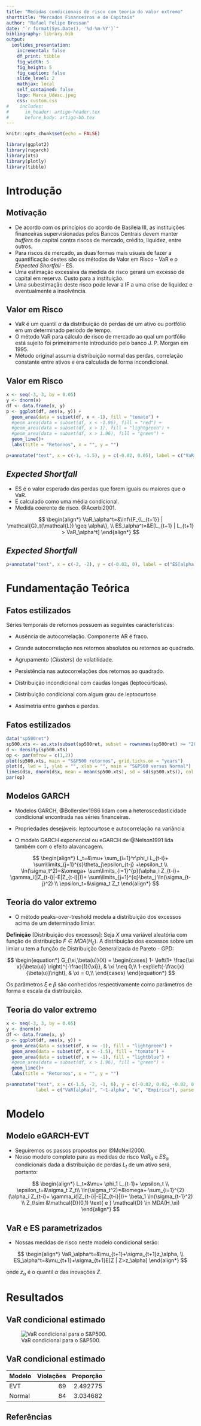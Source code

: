 ```yaml
---
title: "Medidas condicionais de risco com teoria do valor extremo"
shorttitle: "Mercados Financeiros e de Capitais"
author: "Rafael Felipe Bressan"
date: "`r format(Sys.Date(), '%d-%m-%Y')`"
bibliography: library.bib
output: 
  ioslides_presentation:
    incremental: false
    df_print: tibble
    fig_width: 5
    fig_height: 5
    fig_caption: false
    slide_level: 2
    mathjax: local
    self_contained: false
    logo: Marca_Udesc.jpeg
    css: custom.css
#    includes: 
#      in_header: artigo-header.tex
#      before_body: artigo-bb.tex
---
```


```r
knitr::opts_chunk$set(echo = FALSE)
```


```r
library(ggplot2)
library(rugarch)
library(xts)
library(plotly)
library(tibble)
```
# Introdução

## Motivação 

- De acordo com os princípios do acordo de Basileia III, as instituições financeiras supervisionadas pelos Bancos Centrais devem manter *buffers* de capital contra riscos de mercado, crédito, liquidez, entre outros.
- Para riscos de mercado, as duas formas mais usuais de fazer a quantificação destes são os métodos de Valor em Risco - VaR e o *Expected Shortfall* - ES.
- Uma estimação excessiva da medida de risco gerará um excesso de capital em reserva. Custo para a instituição.
- Uma subestimação deste risco pode levar a IF a uma crise de liquidez e eventualmente a insolvência.

## Valor em Risco

- VaR é um quantil $\alpha$ da distribuição de perdas de um ativo ou portfólio em um determinado período de tempo.
- O método VaR para cálculo de risco de mercado ao qual um portfólio está sujeito foi primeiramente introduzido pelo banco J. P. Morgan em 1995.
- Método original assumia distribuição normal das perdas, correlação constante entre ativos e era calculada de forma incondicional.

## Valor em Risco

<div class="centered">
```r
x <- seq(-3, 3, by = 0.05)
y <- dnorm(x)
df <- data.frame(x, y)
p <- ggplot(df, aes(x, y)) + 
  geom_area(data = subset(df, x < -1), fill = "tomato") +
  #geom_area(data = subset(df, x < -1.96), fill = "red") +
  #geom_area(data = subset(df, x > 1), fill = "lightgreen") +
  #geom_area(data = subset(df, x > 1.96), fill = "green") +
  geom_line()+
  labs(title = "Retornos", x = "", y = "")

p+annotate("text", x = c(-1, -1.5), y = c(-0.02, 0.05), label = c("VaR[alpha]", "~1-alpha"), parse = TRUE, size = 6)
```
</div>

## *Expected Shortfall*

- ES é o valor esperado das perdas que forem iguais ou maiores que o VaR.
- É calculado como uma média condicional.
- Medida coerente de risco.  @Acerbi2001.

$$
\begin{align*}
VaR_\alpha^t=&\inf\{F_{L_{t+1}} | \mathcal{G}_t(\mathcal{L}) \geq \alpha\}, \\
ES_\alpha^t=&E[L_{t+1} | L_{t+1} > VaR_\alpha^t]
\end{align*}
$$

## *Expected Shortfall*

```r
p+annotate("text", x = c(-2, -2), y = c(-0.02, 0), label = c("ES[alpha]", "."), parse = TRUE, size = 6)
```

# Fundamentação Teórica

## Fatos estilizados

Séries temporais de retornos possuem as seguintes características:

- Ausência de autocorrelação. Componente AR é fraco.

- Grande autocorrelação nos retornos absolutos ou retornos ao quadrado.

- Agrupamento (*Clusters*) de volatilidade.

- Persistência nas autocorrelações dos retornos ao quadrado.

- Distribuição incondicional com caudas longas (leptocúrticas).

- Distribuição condicional com algum grau de leptocurtose.

- Assimetria entre ganhos e perdas.

## Fatos estilizados

```r
data("sp500ret")
sp500.xts <- as.xts(subset(sp500ret, subset = rownames(sp500ret) >= "2002-01-29"))
d <- density(sp500.xts)
op <- par(mfrow = c(1,2))
plot(sp500.xts, main = "S&P500 retornos", grid.ticks.on = "years")
plot(d, lwd = 1, ylab = "", xlab = "", main = "S&P500 versus Normal")
lines(d$x, dnorm(d$x, mean = mean(sp500.xts), sd = sd(sp500.xts)), col = "blue", lwd = 1)
par(op)
```

## Modelos GARCH

- Modelos GARCH, @Bollerslev1986 lidam com a heteroscedasticidade condicional encontrada nas séries financeiras.

- Propriedades desejáveis: leptocurtose e autocorrelação na variância

- O modelo GARCH exponencial ou eGARCH de @Nelson1991 lida também com o efeito alavancagem.

$$
\begin{align*}
	L_t=&\mu+ \sum_{i=1}^r\phi_i L_{t-i}+ \sum\limits_{j=1}^{s}\theta_j\epsilon_{t-j} +\epsilon_t \\
	\ln(\sigma_t^2)=&\omega+ \sum\limits_{i=1}^{p}(\alpha_i Z_{t-i}+ \gamma_i(|Z_{t-i}|-E|Z_{t-i}|))+ \sum\limits_{j=1}^{q}\beta_j \ln(\sigma_{t-j}^2) \\
	\epsilon_t=&\sigma_t Z_t
\end{align*}
$$

## Teoria do valor extremo

- O método peaks-over-treshold modela a distribuição dos excessos acima de um determinado limiar.

**Definição** [Distribuição dos excessos]:
	Seja *X* uma variável aleatória com função de distribuição $F \in MDA(H_\xi)$. A distribuição dos excessos sobre um limiar *u* tem a função de Distribuição Generalizada de Pareto - GPD:

$$
\begin{equation*}
  G_{\xi,\beta(u)}(X) = 
  \begin{cases}
    1- \left(1+ \frac{\xi x}{\beta(u)} \right)^{-\frac{1}{\xi}}, & \xi \neq 0,\\
    1-exp\left(-\frac{x}{\beta(u)}\right), & \xi = 0,\\
  \end{cases}
\end{equation*}
$$

Os parâmetros $\xi$ e $\beta$ são conhecidos respectivamente como parâmetros de forma e escala da distribuição. 

## Teoria do valor extremo

```r
x <- seq(-3, 3, by = 0.05)
y <- dnorm(x)
df <- data.frame(x, y)
p <- ggplot(df, aes(x, y)) + 
  geom_area(data = subset(df, x <= -1), fill = "lightgreen") +
  geom_area(data = subset(df, x < -1.5), fill = "tomato") +
  geom_area(data = subset(df, x >= -1), fill = "lightblue") +
  #geom_area(data = subset(df, x > 1.96), fill = "green") +
  geom_line()+
  labs(title = "Retornos", x = "", y = "")

p+annotate("text", x = c(-1.5, -2, -1, 0), y = c(-0.02, 0.02, -0.02, 0.15), 
           label = c("VaR[alpha]", "~1-alpha", "u", "Empírica"), parse = TRUE, size = 6)
```

# Modelo

## Modelo eGARCH-EVT

- Seguiremos os passos propostos por @McNeil2000.
- Nosso modelo completo para as medidas de risco $VaR_\alpha$ e $ES_\alpha$ condicionais dada a distribuição de perdas $L_t$ de um ativo será, portanto:

$$
\begin{align*}
L_t=&\mu+ \phi_1 L_{t-1}+ \epsilon_t \\
\epsilon_t=&\sigma_t Z_t\\
\ln(\sigma_t^2)=&\omega+ \sum_{i=1}^{2}(\alpha_i Z_{t-i}+ \gamma_i(|Z_{t-i}|-E|Z_{t-i}|))+ \beta_1 \ln(\sigma_{t-1}^2) \\
Z_t\sim &\mathcal{D}(0,1) \text{ e } \mathcal{D} \in MDA(H_\xi)
\end{align*}
$$

## VaR e ES parametrizados

- Nossas medidas de risco neste modelo condicional serão:

$$
\begin{align*}
VaR_\alpha^t=&\mu_{t+1}+\sigma_{t+1}z_\alpha, \\
ES_\alpha^t=&\mu_{t+1}+\sigma_{t+1}E[Z | Z>z_\alpha]
\end{align*}
$$

onde $z_\alpha$ é o quantil $\alpha$ das inovações *Z*.

# Resultados

## VaR condicional estimado 

![VaR condicional para o S\&P500.](artigo-apresentacao-var.jpeg =600x480)

## VaR condicional estimado

Modelo    Violações   Proporção
-------  ----------  ----------
EVT              69    2.492775
Normal           84    3.034682

## Referências {.smaller}
